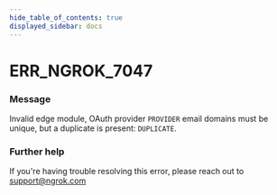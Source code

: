 ```yaml
---
hide_table_of_contents: true
displayed_sidebar: docs
---
```



# ERR_NGROK_7047

### Message

Invalid edge module, OAuth provider `PROVIDER` email domains must be unique, but a duplicate is present: `DUPLICATE`.

<ErrorDetails error="err_ngrok_7047" />

### Further help

If you're having trouble resolving this error, please reach out to [support@ngrok.com](mailto:support@ngrok.com?subject=Help%20with%20ERR_NGROK_7047)

